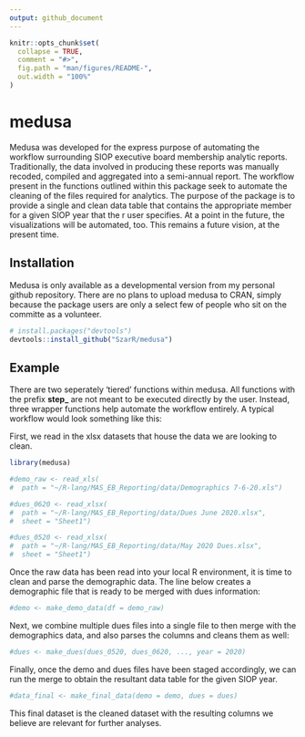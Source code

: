 ```yaml
---
output: github_document
---
```


```r
knitr::opts_chunk$set(
  collapse = TRUE,
  comment = "#>",
  fig.path = "man/figures/README-",
  out.width = "100%"
)
```

# medusa

<!-- badges: start -->
<!-- badges: end -->

Medusa was developed for the express purpose of automating the workflow 
surrounding SIOP executive board membership analytic reports. Traditionally,
the data involved in producing these reports was manually recoded, compiled
and aggregated into a semi-annual report. The workflow present in the functions
outlined within this package seek to automate the cleaning of the files required
for analytics. The purpose of the package is to provide a single and clean
data table that contains the appropriate member for a given SIOP year that 
the r user specifies. At a point in the future, the visualizations will be
automated, too. This remains a future vision, at the present time.

## Installation

Medusa is only available as a developmental version from my personal github
repository. There are no plans to upload medusa to CRAN, simply because the
package users are only a select few of people who sit on the committe as a
volunteer.

``` r
# install.packages("devtools")
devtools::install_github("SzarR/medusa")
```
## Example

There are two seperately 'tiered' functions within medusa. All functions with
the prefix **step_** are not meant to be executed directly by the user. Instead,
three wrapper functions help automate the workflow entirely. A typical workflow
would look something like this:

First, we read in the xlsx datasets that house the data we are looking to
clean.

```r
library(medusa)

#demo_raw <- read_xls(
#  path = "~/R-lang/MAS_EB_Reporting/data/Demographics 7-6-20.xls")

#dues_0620 <- read_xlsx(
#  path = "~/R-lang/MAS_EB_Reporting/data/Dues June 2020.xlsx",
#  sheet = "Sheet1")

#dues_0520 <- read_xlsx(
#  path = "~/R-lang/MAS_EB_Reporting/data/May 2020 Dues.xlsx",
#  sheet = "Sheet1")
```

Once the raw data has been read into your local R environment, it is time
to clean and parse the demographic data. The line below creates a demographic
file that is ready to be merged with dues information:

```r
#demo <- make_demo_data(df = demo_raw)
```

Next, we combine multiple dues files into a single file to then merge with
the demographics data, and also parses the columns and cleans them as well:

```r
#dues <- make_dues(dues_0520, dues_0620, ..., year = 2020)
```

Finally, once the demo and dues files have been staged accordingly, we can run
the merge to obtain the resultant data table for the given SIOP year.

```r
#data_final <- make_final_data(demo = demo, dues = dues)
```

This final dataset is the cleaned dataset with the resulting columns we believe
are relevant for further analyses. 
